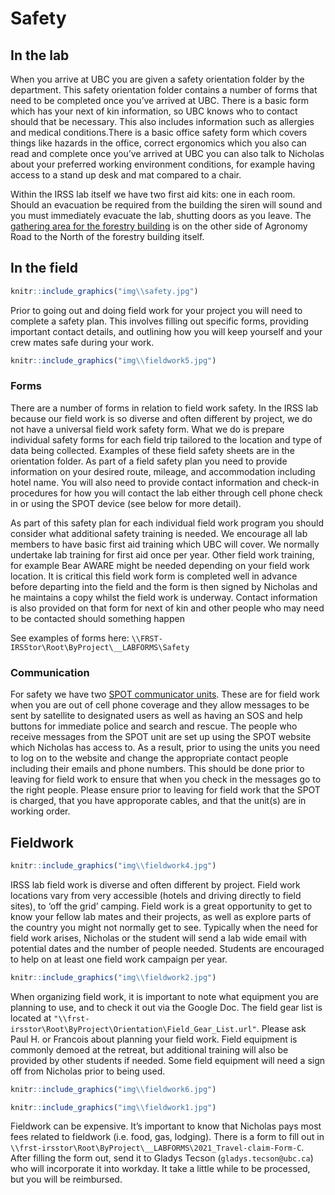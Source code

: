 # Safety {-#safety}

## In the lab {-#labsafety}

When you arrive at UBC you are given a safety orientation folder by the department. This  safety orientation folder contains a number of forms that need to be completed once you've arrived at UBC. There is a basic form which has your next of kin information, so UBC knows who to contact should that be necessary. This  also includes information such as allergies and medical conditions.There  is a basic office safety form which covers things like hazards in the office, correct ergonomics which  you also can read and complete once you've arrived at UBC you can also talk to Nicholas about your preferred working environment conditions, for example having access to a stand up desk and mat compared to a chair.

Within the IRSS lab itself we have two first aid kits: one in each room. Should an evacuation be required from the building the siren will sound and you must immediately evacuate the lab, shutting doors as you leave. The [gathering area for the forestry building](https://goo.gl/maps/SdDQTUNoT2ibtxkE8) is on the other side of Agronomy Road to the North of the forestry building itself.

## In the field {-#fieldsafety}

```r
knitr::include_graphics("img\\safety.jpg")
```

Prior to going out and doing field work for your project you will need to complete a safety plan. This involves filling out specific forms, providing important contact details, and outlining how you will keep yourself and your crew mates safe during your work.

```r
knitr::include_graphics("img\\fieldwork5.jpg")
```

### Forms {-#safetyforms}
There are a number of forms in relation to field work safety. In the IRSS lab because our field work is so diverse and often different by project, we do not have a universal field work safety form. What we do is prepare individual safety forms for each field trip tailored to the location and type of data being collected. Examples of these field safety sheets are in the orientation folder. As part of a field safety plan you need to provide information on your desired route, mileage, and accommodation including hotel name. You will also need to provide contact information and check-in procedures for how you will contact the lab either through cell phone check in or using the SPOT device (see below for more detail).

As part of this safety plan for each individual field work program you should consider what additional safety training is needed. We encourage all lab members to have basic first aid training which UBC will cover. We normally undertake lab training for first aid once per year. Other field work training, for example Bear AWARE might be needed depending on your field work location. It is critical this field work form is completed well in advance before departing into the field and the form is then signed by Nicholas and he maintains a copy whilst the field work is underway. Contact information is also provided on that form for next of kin and other people who may need to be contacted should something happen 

See examples of forms here:
`\\FRST-IRSStor\Root\ByProject\__LABFORMS\Safety`

### Communication {-#safetycomms}

For safety we have two [SPOT communicator units](https://www.findmespot.com/en-us/). These are for field work when you are out of cell phone coverage and they allow messages to be sent by satellite to designated users as well as having an SOS and help buttons for immediate police and search and rescue. The people who receive messages from the SPOT unit are set up using the SPOT website which Nicholas has access to. As a result, prior to using the units you need to log on to the website and change the appropriate contact people including their emails and phone numbers. This should be done prior to leaving for field work to ensure that when you check in the messages go to the right people. Please ensure prior to leaving for field work that the SPOT is charged, that you have approporate cables, and that the unit(s) are in working order.

## Fieldwork {-#fieldwork}

```r
knitr::include_graphics("img\\fieldwork4.jpg")
```

IRSS lab field work is diverse and often different by project. Field work locations vary from very accessible (hotels and driving directly to field sites), to ‘off the grid’ camping. Field work is a great opportunity to get to know your fellow lab mates and their projects, as well as explore parts of the country you might not normally get to see. Typically when the need for field work arises, Nicholas or the student will send a lab wide email with potential dates and the number of people needed. Students are encouraged to help on at least one field work campaign per year.

```r
knitr::include_graphics("img\\fieldwork2.jpg")
```

When organizing field work, it is important to note what equipment you are planning to use, and to check it out via the Google Doc. The field gear list is located at `"\\frst-irsstor\Root\ByProject\Orientation\Field_Gear_List.url"`. Please ask Paul H. or Francois about planning your field work. Field equipment is commonly demoed at the retreat, but additional training will also be provided by other students if needed. Some field equipment will need a sign off from Nicholas prior to being used.

```r
knitr::include_graphics("img\\fieldwork6.jpg")
```

```r
knitr::include_graphics("img\\fieldwork1.jpg")
```

Fieldwork can be expensive. It’s important to know that Nicholas pays most fees related to fieldwork (i.e. food, gas, lodging). There is a form to fill out in `\\frst-irsstor\Root\ByProject\__LABFORMS\2021_Travel-claim-Form-C`. After filling the form out, send it to Gladys Tecson (`gladys.tecson@ubc.ca`) who will incorporate it into workday. It take a little while to be processed, but you will be reimbursed.
